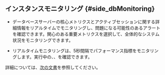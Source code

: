## インスタンスモニタリング {#side_dbMonitoring}

- データベースサーバーの核心メトリクスとアクティブセッションに関する詳細情報をリアルタイムでモニタリングし、問題になる可能性のあるアラートを確認できます。関心のある重要メトリクスを選択して、全体的なシステム状況をモニタリングできます。

- リアルタイムモニタリングは、5秒間隔でパフォーマンス指標をモニタリングします。実行中の<Cmdname sid="active_sessions" className="uitext" />、<Cmdname sid="lock_tree" className="uitext" />、<Cmdname sid="process_info" className="uitext" />を確認できます。 

詳細については、[次の文書](instance-monitoring)を参照してください。
